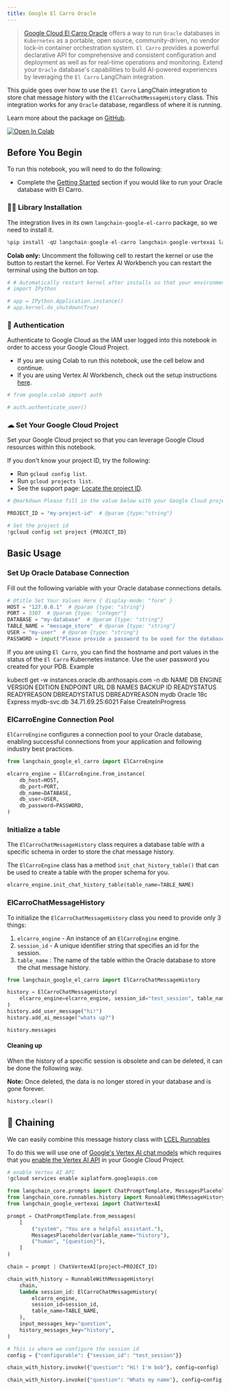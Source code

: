 ```yaml
---
title: Google El Carro Oracle
---
```


> [Google Cloud El Carro Oracle](https://github.com/GoogleCloudPlatform/elcarro-oracle-operator) offers a way to run `Oracle` databases in `Kubernetes` as a portable, open source, community-driven, no vendor lock-in container orchestration system. `El Carro` provides a powerful declarative API for comprehensive and consistent configuration and deployment as well as for real-time operations and monitoring. Extend your `Oracle` database's capabilities to build AI-powered experiences by leveraging the `El Carro` LangChain integration.

This guide goes over how to use the `El Carro` LangChain integration to store chat message history with the `ElCarroChatMessageHistory` class. This integration works for any `Oracle` database, regardless of where it is running.

Learn more about the package on [GitHub](https://github.com/googleapis/langchain-google-el-carro-python/).

[![Open In Colab](https://colab.research.google.com/assets/colab-badge.svg)](https://colab.research.google.com/github/googleapis/langchain-google-el-carro-python/blob/main/docs/chat_message_history.ipynb)

## Before You Begin

To run this notebook, you will need to do the following:

* Complete the [Getting Started](https://github.com/googleapis/langchain-google-el-carro-python/tree/main/README.md#getting-started) section if you would like to run your Oracle database with El Carro.

### 🦜🔗 Library Installation

The integration lives in its own `langchain-google-el-carro` package, so we need to install it.

```python
%pip install -qU langchain-google-el-carro langchain-google-vertexai langchain
```

**Colab only:** Uncomment the following cell to restart the kernel or use the button to restart the kernel. For Vertex AI Workbench you can restart the terminal using the button on top.

```python
# # Automatically restart kernel after installs so that your environment can access the new packages
# import IPython

# app = IPython.Application.instance()
# app.kernel.do_shutdown(True)
```

### 🔐 Authentication

Authenticate to Google Cloud as the IAM user logged into this notebook in order to access your Google Cloud Project.

* If you are using Colab to run this notebook, use the cell below and continue.
* If you are using Vertex AI Workbench, check out the setup instructions [here](https://github.com/GoogleCloudPlatform/generative-ai/tree/main/setup-env).

```python
# from google.colab import auth

# auth.authenticate_user()
```

### ☁ Set Your Google Cloud Project

Set your Google Cloud project so that you can leverage Google Cloud resources within this notebook.

If you don't know your project ID, try the following:

* Run `gcloud config list`.
* Run `gcloud projects list`.
* See the support page: [Locate the project ID](https://support.google.com/googleapi/answer/7014113).

```python
# @markdown Please fill in the value below with your Google Cloud project ID and then run the cell.

PROJECT_ID = "my-project-id"  # @param {type:"string"}

# Set the project id
!gcloud config set project {PROJECT_ID}
```

## Basic Usage

### Set Up Oracle Database Connection

Fill out the following variable with your Oracle database connections details.

```python
# @title Set Your Values Here { display-mode: "form" }
HOST = "127.0.0.1"  # @param {type: "string"}
PORT = 3307  # @param {type: "integer"}
DATABASE = "my-database"  # @param {type: "string"}
TABLE_NAME = "message_store"  # @param {type: "string"}
USER = "my-user"  # @param {type: "string"}
PASSWORD = input("Please provide a password to be used for the database user: ")
```

If you are using `El Carro`, you can find the hostname and port values in the
status of the `El Carro` Kubernetes instance.
Use the user password you created for your PDB.
Example

kubectl get -w instances.oracle.db.anthosapis.com -n db
NAME   DB ENGINE   VERSION   EDITION      ENDPOINT      URL                DB NAMES   BACKUP ID   READYSTATUS   READYREASON        DBREADYSTATUS   DBREADYREASON
mydb   Oracle      18c       Express      mydb-svc.db   34.71.69.25:6021                          False         CreateInProgress

### ElCarroEngine Connection Pool

`ElCarroEngine` configures a connection pool to your Oracle database, enabling successful connections from your application and following industry best practices.

```python
from langchain_google_el_carro import ElCarroEngine

elcarro_engine = ElCarroEngine.from_instance(
    db_host=HOST,
    db_port=PORT,
    db_name=DATABASE,
    db_user=USER,
    db_password=PASSWORD,
)
```

### Initialize a table

The `ElCarroChatMessageHistory` class requires a database table with a specific
schema in order to store the chat message history.

The `ElCarroEngine` class has a
method `init_chat_history_table()` that can be used to create a table with the
proper schema for you.

```python
elcarro_engine.init_chat_history_table(table_name=TABLE_NAME)
```

### ElCarroChatMessageHistory

To initialize the `ElCarroChatMessageHistory` class you need to provide only 3
things:

1. `elcarro_engine` - An instance of an `ElCarroEngine` engine.
1. `session_id` - A unique identifier string that specifies an id for the
   session.
1. `table_name` : The name of the table within the Oracle database to store the
   chat message history.

```python
from langchain_google_el_carro import ElCarroChatMessageHistory

history = ElCarroChatMessageHistory(
    elcarro_engine=elcarro_engine, session_id="test_session", table_name=TABLE_NAME
)
history.add_user_message("hi!")
history.add_ai_message("whats up?")
```

```python
history.messages
```

#### Cleaning up

When the history of a specific session is obsolete and can be deleted, it can be done the following way.

**Note:** Once deleted, the data is no longer stored in your database and is gone forever.

```python
history.clear()
```

## 🔗 Chaining

We can easily combine this message history class with [LCEL Runnables](/oss/python/how-to/message_history)

To do this we will use one of [Google's Vertex AI chat models](/oss/python/integrations/chat/google_vertex_ai_palm) which requires that you [enable the Vertex AI API](https://console.cloud.google.com/flows/enableapi?apiid=aiplatform.googleapis.com) in your Google Cloud Project.

```python
# enable Vertex AI API
!gcloud services enable aiplatform.googleapis.com
```

```python
from langchain_core.prompts import ChatPromptTemplate, MessagesPlaceholder
from langchain_core.runnables.history import RunnableWithMessageHistory
from langchain_google_vertexai import ChatVertexAI
```

```python
prompt = ChatPromptTemplate.from_messages(
    [
        ("system", "You are a helpful assistant."),
        MessagesPlaceholder(variable_name="history"),
        ("human", "{question}"),
    ]
)

chain = prompt | ChatVertexAI(project=PROJECT_ID)
```

```python
chain_with_history = RunnableWithMessageHistory(
    chain,
    lambda session_id: ElCarroChatMessageHistory(
        elcarro_engine,
        session_id=session_id,
        table_name=TABLE_NAME,
    ),
    input_messages_key="question",
    history_messages_key="history",
)
```

```python
# This is where we configure the session id
config = {"configurable": {"session_id": "test_session"}}
```

```python
chain_with_history.invoke({"question": "Hi! I'm bob"}, config=config)
```

```python
chain_with_history.invoke({"question": "Whats my name"}, config=config)
```
